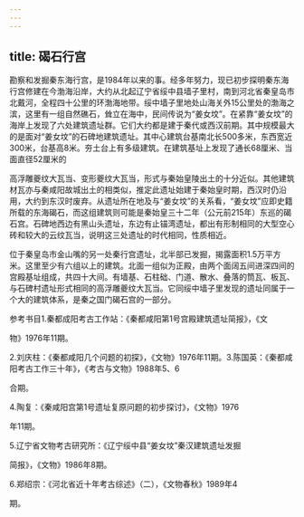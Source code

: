 ```yaml
---
---
---
```

title: 碣石行宫
---



勘察和发掘秦东海行宫，是1984年以来的事。经多年努力，现已初步探明秦东海行宫修建在今渤海沿岸，大约从北起辽宁省绥中县墙子里村，南到河北省秦皇岛市北戴河，全程四十公里的环渤海地带。绥中墙子里地处山海关外15公里处的渤海之滨，这里有一组自然礁石，耸立在海中，民间传说为“姜女坟”。在紧靠“姜女坟”的海岸上发现了六处建筑遗址群。它们大约都是建于秦代或西汉前期。其中规模最大的是面对“姜女坟”的石碑地建筑遗址。其中心建筑台基南北长500多米，东西宽近300米，台基高8米。夯土台上有多级建筑。在建筑基址上发现了通长68厘米、当面直径52厘米的

高浮雕夔纹大瓦当、变形夔纹大瓦当，形式与秦始皇陵出土的十分近似。其他建筑材瓦亦与秦咸阳故城出土的相类似，推定此遗址始建于秦始皇时期，西汉时仍沿用，大约到东汉时废弃。从遗址所在地及与“姜女坟”的关系看，“姜女坟”应即史籍所载的东海碣石，而这组建筑则可能是秦始皇三十二年（公元前215年）东巡的碣石宫。石碑地西边有黑山头遗址，东边有止锚湾遗址，都出有形制相同的大型空心砖和较大的云纹瓦当，说明这三处遗址的时代相同，性质相近。

位于秦皇岛市金山嘴的另一处秦行宫遗址，北半部已发掘，揭露面积1.5万平方米。这里至少有六组以上的建筑。北面一组似为正殿，由两个面阔五间进深四间的宫殿基址组成，共四十大间。有墙基、石柱础、门道、散水、叠落的筒瓦、板瓦、与石碑村遗址形式相同的高浮雕夔纹大瓦当。它同绥中墙子里发现的遗址同属于一个大的建筑体系，是秦之国门碣石宫的一部分。

参考书目1.秦都成阳考古工作站：《秦都咸阳第1号宫殿建筑遗址简报》，《文

物》1976年11期。

2.刘庆柱：《秦都咸阳几个问题的初探》，《文物》1976年11期。3.陈国英：《秦都咸阳考古工作三十年》，《考古与文物》1988年5、6

合期。

4.陶复：《秦咸阳宫第1号遗址复原问题的初步探讨》，《文物》1976

年11期。

5.辽宁省文物考古研究所：《辽宁绥中县“姜女坟”秦汉建筑遗址发掘

简报》，《文物》1986年8期。

6.郑绍宗：《河北省近十年考古综述》（二），《文物春秋》1989年4

期。